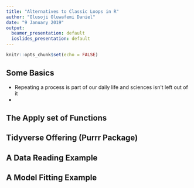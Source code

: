 ```yaml
---
title: "Alternatives to Classic Loops in R"
author: "Olusoji Oluwafemi Daniel"
date: "9 January 2019"
output:
  beamer_presentation: default
  ioslides_presentation: default
---
```


```r
knitr::opts_chunk$set(echo = FALSE)
```

## Some Basics

- Repeating a process is part of our daily life and sciences isn't left out of it
- 

## The Apply set of Functions



## Tidyverse Offering (Purrr Package)


## A Data Reading Example



## A Model Fitting Example



